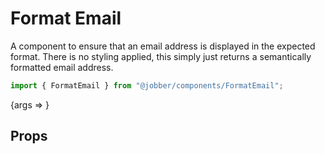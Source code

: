 
# Format Email

<ComponentStatus stage="rc" responsive="yes" accessible="yes" />

<Meta title="Components/FormatEmail" component={FormatEmail} />

A component to ensure that an email address is displayed in the expected format.
There is no styling applied, this simply just returns a semantically formatted
email address.

```ts
import { FormatEmail } from "@jobber/components/FormatEmail";
```

<Canvas>
  <Story
    name="FormatEmail"
    args={{
      email: "myemail@address.me",
    }}
  >
    {args => <FormatEmail {...args} />}
  </Story>
</Canvas>

## Props

<ArgsTable of={FormatEmail} story="FormatEmail" />

